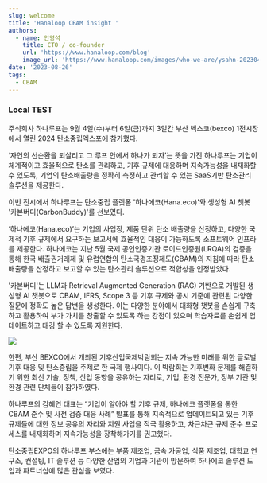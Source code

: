 ```yaml
---
slug: welcome
title: 'Hanaloop CBAM insight '
authors:
  - name: 안영석
    title: CTO / co-founder
    url: 'https://www.hanaloop.com/blog'
    image_url: 'https://www.hanaloop.com/images/who-we-are/ysahn-20230417.jpg'
date: '2023-08-26'
tags:
  - CBAM
---
```


### &#x20;**Local TEST**

주식회사 하나루프는 9월 4일(수)부터 6일(금)까지 3일간 부산 벡스코(bexco) 1전시장에서 열린 2024 탄소중립엑스포에 참가했다.

‘자연의 선순환을 되살리고 그 루프 안에서 하나가 되자’는 뜻을 가진 하나루프는 기업이 체계적이고 효율적으로 탄소를 관리하고, 기후 규제에 대응하며 지속가능성을 내재화할 수 있도록, 기업의 탄소배출량을 정확히 측정하고 관리할 수 있는 SaaS기반 탄소관리 솔루션을 제공한다.

이번 전시에서 하나루프는 탄소중립 플랫폼 '하나에코(Hana.eco)'와 생성형 AI 챗봇 '카본버디(CarbonBuddy)'를 선보였다.

‘하나에코(Hana.eco)’는 기업의 사업장, 제품 단위 탄소 배출량을 산정하고, 다양한 국제적 기후 규제에서 요구하는 보고서에 효율적인 대응이 가능하도록 소프트웨어 인프라를 제공한다. 하나에코는 지난 5월 국제 공인인증기관 로이드인증원(LRQA)의 검증을 통해 한국 배출권거래제 및 유럽연합의 탄소국경조정제도(CBAM)의 지침에 따라 탄소 배출량을 산정하고 보고할 수 있는 탄소관리 솔루션으로 적합성을 인정받았다.

'카본버디'는 LLM과 Retrieval Augmented Generation (RAG) 기반으로 개발된 생성형 AI 챗봇으로 CBAM, IFRS, Scope 3 등 기후 규제와 공시 기준에 관련된 다양한 질문에 정확도 높은 답변을 생성한다. 이는 다양한 분야에서 대화형 챗봇을 손쉽게 구축하고 활용하여 부가 가치를 창출할 수 있도록 하는 강점이 있으며 학습자료를 손쉽게 업데이트하고 태깅 할 수 있도록 지원한다.

![](/img/20240906_153506.jpg)

한편, 부산 BEXCO에서 개최된 기후산업국제박람회는 지속 가능한 미래를 위한 글로벌 기후 대응 및 탄소중립을 주제로 한 국제 행사이다. 이 박람회는 기후변화 문제를 해결하기 위한 최신 기술, 정책, 산업 동향을 공유하는 자리로, 기업, 환경 전문가, 정부 기관 및 환경 관련 단체들이 참가하였다.

하나루프의 김혜연 대표는 “기업이 알아야 할 기후 규제, 하나에코 플랫폼을 통한 CBAM 준수 및 사전 검증 대응 사례” 발표를 통해 지속적으로 업데이트되고 있는 기후 규제들에 대한 정보 공유의 자리와 지원 사업을 적극 활용하고, 차근차근 규제 준수 프로세스를 내재화하며 지속가능성을 장착해가기를 권고했다.

탄소중립EXPO의 하나루프 부스에는 부품 제조업, 금속 가공업, 식품 제조업, 대학교 연구소, 컨설팅, IT 솔루션 등 다양한 산업의 기업과 기관이 방문하여 하나에코 솔루션 도입과 파트너십에 많은 관심을 보였다.
